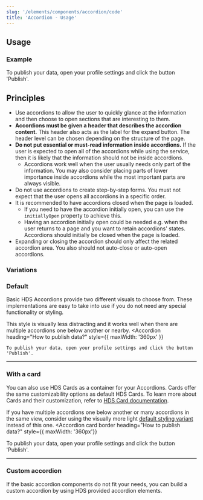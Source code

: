 ```yaml
---
slug: '/elements/components/accordion/code'
title: 'Accordion - Usage'
---
```



## Usage

### Example
<PlaygroundPreview>
  <Accordion
    heading="How to publish data?"
    style={{ maxWidth: '360px' }}
  >
    To publish your data, open your profile settings and click the button 'Publish'.
  </Accordion>
</PlaygroundPreview>

## Principles
- Use accordions to allow the user to quickly glance at the information and then choose to open sections that are interesting to them.
- **Accordions must be given a header that describes the accordion content.** This header also acts as the label for the expand button. The header level can be chosen depending on the structure of the page.
- **Do not put essential or must-read information inside accordions.** If the user is expected to open all of the accordions while using the service, then it is likely that the information should not be inside accordions.
  - Accordions work well when the user usually needs only part of the information. You may also consider placing parts of lower importance inside accordions while the most important parts are always visible.
- Do not use accordions to create step-by-step forms. You must not expect that the user opens all accordions in a specific order.
- It is recommended to have accordions closed when the page is loaded.
  - If you need to have the accordion initially open, you can use the `initiallyOpen` property to achieve this.
  - Having an accordion initially open could be needed e.g. when the user returns to a page and you want to retain accordions' states.
Accordions should initially be closed when the page is loaded.
- Expanding or closing the accordion should only affect the related accordion area. You also should not auto-close or auto-open accordions.

### Variations

### Default
Basic HDS Accordions provide two different visuals to choose from. These implementations are easy to take into use if you do not need any special functionality or styling.

This style is visually less distracting and it works well when there are multiple accordions one below another or nearby.
<PlaygroundPreview>
  <Accordion
    heading="How to publish data?"
    style={{ maxWidth: '360px' }}
  >
    To publish your data, open your profile settings and click the button 'Publish'.
  </Accordion>
<PlaygroundPreview>

---

### With a card
You can also use HDS Cards as a container for your Accordions. Cards offer the same customizability options as default HDS Cards. To learn more about Cards and their customization, refer to [HDS Card documentation](/components/card).

If you have multiple accordions one below another or many accordions in the same view, consider using the visually more light [default styling variant](#default-accordion) instead of this one.
<Accordion 
  card 
  border
  heading="How to publish data?"
  style={{ maxWidth: '360px'}}
>
  To publish your data, open your profile settings and click the button 'Publish'.
</Accordion>

---

### Custom accordion
If the basic accordion components do not fit your needs, you can build a custom accordion by using HDS provided accordion elements.

